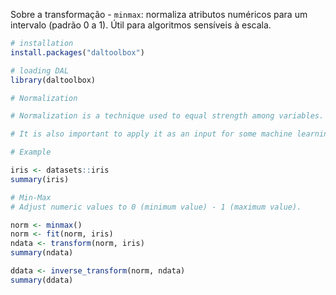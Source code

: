 Sobre a transformação
- `minmax`: normaliza atributos numéricos para um intervalo (padrão 0 a 1). Útil para algoritmos sensíveis à escala.

```r
# installation 
install.packages("daltoolbox")

# loading DAL
library(daltoolbox) 
```

```r
# Normalization

# Normalization is a technique used to equal strength among variables. 

# It is also important to apply it as an input for some machine learning methods. 

# Example

iris <- datasets::iris  
summary(iris)
```

```r
# Min-Max 
# Adjust numeric values to 0 (minimum value) - 1 (maximum value).

norm <- minmax()
norm <- fit(norm, iris)
ndata <- transform(norm, iris)
summary(ndata)
```

```r
ddata <- inverse_transform(norm, ndata)
summary(ddata)
```

